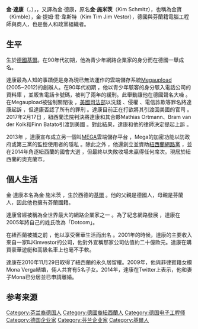 {{Infobox person
| name                      = 金·達康
| image                     =
| caption                   = 金·達康於2014年的照片。
| image_size                = 250px
| birth_name                = 金·施米茨（Kim Schmitz）
| birth_date                = {{Birth date and age|mf=yes|1974|1|21}}
| birth_place               = {{flag|西德}}[[基爾|基爾]]
| native_name               = Kim Dotcom
| birth_name                = 金·米茨
| residence                 = {{flag|紐西蘭}}<br />{{flag|香港}}
| nationality               = {{flag|德國}}
| other_names               = Kimble, Kim Tim Jim Vestor, Mr. Dotcom
| ethnicity                 = 
| citizenship               = {{flag|德國}}<br />{{flag|芬蘭}}
| education                 = 高中
| occupation                = [[CIO|CIO]]<br />[[CEO|CEO]] (2005–2011)
| years_active              = 2005–現今
| employer                  = 
| organization              = [[Megaupload|Megaupload]][[Mega|Mega]]
| known_for                 = Founder of Megaupload.com and sister websites
| notable_works             = 
| home_town                 = {{flag|德國}}[[基爾|基爾]]
| salary                    = 
| net_worth                 = 
| height                    = {{convert|6|ft|6|in|m}}   
| weight                    = {{convert|285|lb|kg}}<ref>[http://www.msnbc.msn.com/id/46129325/ns/technology_and_science-security/ Arrested Megaupload founder said he was a "criminal neighbor" turned "good boy" in emails] MSNBC, January 25, 2012</ref>
| criminal_charge           = Computer fraud; insider trading; embezzlement; possession of stolen goods; abuse of titles
| criminal_penalty          = Multiple suspended detentions
| criminal_status           = Convicted, probation served
| spouse                    = 
| children                  = 5<ref>[http://www.nzherald.co.nz/nz/news/article.cfm?c_id=1&objectid=10780321 Dotcom birthday party targeted] {{Wayback|url=http://www.nzherald.co.nz/nz/news/article.cfm?c_id=1&objectid=10780321 |date=20180803165033 }} The New Zealand Herald, January 22, 2012</ref>
}}
'''金·達康'''（{{lang-en|Kim Dotcom}}，{{bd|1974年|1月21日|||catIdx=Dotcom, Kim}}），，又譯為金·德康，原名'''金·施米茨'''（Kim Schmitz），也稱為金寶（Kimble），金·提姆·君·韋斯特（Kim Tim Jim Vestor），德國與芬蘭籍電腦工程師與商人，也是藝人和政黨組織者。

==生平==
生於[[德國|德國]][[基爾|基爾]]。在90年代初期，他為青少年網路企業家的身分而在德國一舉成名。

達康最為人知的事蹟便是身為現已無法運作的雲端儲存系統[[Megaupload|Megaupload]] (2005~2012)的創辦人。在90年代初期 ，他以青少年駭客的身分駭入電話公司的資料庫 ，並販售電話卡號碼，被判了兩年的緩刑。此舉動讓他在德國聲名大噪 。在Megaupload被強制關閉後 ，[[美國司法部|美國司法部]]以洗錢 、侵權 、電信詐欺等罪名將達康起訴 ，但達康否認了所有的罪刑 。達康目前正在打欲將其引渡回美國的官司 。2017年2月17日 ，紐西蘭法院判決將達康和其合夥Mathias Ortmann、Bram van der Kolk和Finn Batato引渡到美國 。對此結果，達康和他的律師決定提起上訴 。

2013年 ，達康宣布成立另一個叫[[MEGA|MEGA]]雲端儲存平台 ，Mega的加密功能以防政府或第三黨的監控使用者的隱私 。除此之外 ，他還創立並資助[[紐西蘭網路黨|紐西蘭網路黨]] ，並在2014年角逐紐西蘭的國會大選 ，但最終以失敗收場未贏得任何席次。現居於紐西蘭的奧克蘭市。

== 個人生活 == 
金·達康本名為金·施米茨 ，生於西德的[[基爾|基爾]] 。他的父親是德國人，母親是芬蘭人，因此他也擁有芬蘭國籍。

達康曾經被稱為全世界最大的網路企業家之一 。為了紀念網路發展 ，達康在2005年將自己的姓氏改為「Dotcom」。

在紐西蘭被捕之前 ，他以享受奢華生活而出名 。2001年的時候，達康的主要收入來自一家叫Kimvestor的公司，他對外宣稱那家公司估值約二十億歐元。達康在購買豪華遊艇和高級名車上也毫不手軟。

達康在2010年11月29日取得了紐西蘭的永久居留權。2009年，他與菲律賓籍女模Mona Verga結婚，倆人共育有5名子女。2014年，達康在Twitter上表示，他和妻子Mona已分居並已申請離婚。

== 参考来源 ==
{{reflist}}

{{Authority control}}
{{DEFAULTSORT:Dotcom, Kim}}
[[Category:芬兰裔德国人|Category:芬兰裔德国人]]
[[Category:德國裔紐西蘭人|Category:德國裔紐西蘭人]]
[[Category:德国电子工程师|Category:德国电子工程师]]
[[Category:德国企业家|Category:德国企业家]]
[[Category:芬兰企业家|Category:芬兰企业家]]
[[Category:基爾人|Category:基爾人]]